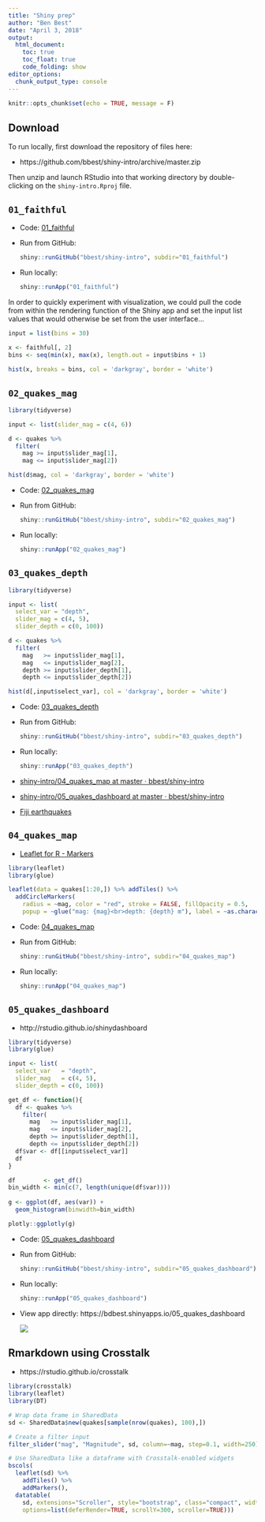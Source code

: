 ```yaml
---
title: "Shiny prep"
author: "Ben Best"
date: "April 3, 2018"
output:
  html_document:
    toc: true
    toc_float: true
    code_folding: show
editor_options: 
  chunk_output_type: console
---
```


```r
knitr::opts_chunk$set(echo = TRUE, message = F)
```

## Download

To run locally, first download the repository of files here:

- https://github.com/bbest/shiny-intro/archive/master.zip

Then unzip and launch RStudio into that working directory by double-clicking on the `shiny-intro.Rproj` file.

## `01_faithful`

- Code: [01_faithful](https://github.com/bbest/shiny-intro/tree/master/01_faithful)

- Run from GitHub:
  ```r
  shiny::runGitHub("bbest/shiny-intro", subdir="01_faithful")
  ```

- Run locally:
  ```r
  shiny::runApp("01_faithful")
  ```
  
In order to quickly experiment with visualization, we could pull the code from within the rendering function of the Shiny app and set the input list values that would otherwise be set from the user interface...

```r
input = list(bins = 30)

x <- faithful[, 2] 
bins <- seq(min(x), max(x), length.out = input$bins + 1)
    
hist(x, breaks = bins, col = 'darkgray', border = 'white')
```

## `02_quakes_mag`

```r
library(tidyverse)

input <- list(slider_mag = c(4, 6))

d <- quakes %>%
  filter(
    mag >= input$slider_mag[1],
    mag <= input$slider_mag[2])

hist(d$mag, col = 'darkgray', border = 'white')
```


- Code: [02_quakes_mag](https://github.com/bbest/shiny-intro/tree/master/02_quakes_mag)

- Run from GitHub:
  ```r
  shiny::runGitHub("bbest/shiny-intro", subdir="02_quakes_mag")
  ```

- Run locally:
  ```r
  shiny::runApp("02_quakes_mag")
  ```

## `03_quakes_depth`

```r
library(tidyverse)

input <- list(
  select_var = "depth", 
  slider_mag = c(4, 5), 
  slider_depth = c(0, 100))

d <- quakes %>%
  filter(
    mag   >= input$slider_mag[1],
    mag   <= input$slider_mag[2],
    depth >= input$slider_depth[1],
    depth <= input$slider_depth[2])

hist(d[,input$select_var], col = 'darkgray', border = 'white')
```

- Code: [03_quakes_depth](https://github.com/bbest/shiny-intro/tree/master/03_quakes_depth)

- Run from GitHub:
  ```r
  shiny::runGitHub("bbest/shiny-intro", subdir="03_quakes_depth")
  ```

- Run locally:
  ```r
  shiny::runApp("03_quakes_depth")
  ```

* [shiny-intro/04_quakes_map at master · bbest/shiny-intro](https://github.com/bbest/shiny-intro/tree/master/04_quakes_map)
* [shiny-intro/05_quakes_dashboard at master · bbest/shiny-intro](https://github.com/bbest/shiny-intro/tree/master/05_quakes_dashboard)
* [Fiji earthquakes](http://benbestphd.com/shiny-intro/crosstalk.html)

## `04_quakes_map`

- [Leaflet for R - Markers](http://rstudio.github.io/leaflet/markers.html#icon-markers)

```r
library(leaflet)
library(glue)

leaflet(data = quakes[1:20,]) %>% addTiles() %>%
  addCircleMarkers(
    radius = ~mag, color = "red", stroke = FALSE, fillOpacity = 0.5,
    popup = ~glue("mag: {mag}<br>depth: {depth} m"), label = ~as.character(mag))
```

- Code: [04_quakes_map](https://github.com/bbest/shiny-intro/tree/master/04_quakes_map)

- Run from GitHub:
  ```r
  shiny::runGitHub("bbest/shiny-intro", subdir="04_quakes_map")
  ```

- Run locally:
  ```r
  shiny::runApp("04_quakes_map")
  ```
  
## `05_quakes_dashboard`

- http://rstudio.github.io/shinydashboard

```r
library(tidyverse)
library(glue)

input <- list(
  select_var   = "depth", 
  slider_mag   = c(4, 5), 
  slider_depth = c(0, 100))

get_df <- function(){
  df <- quakes %>%
    filter(
      mag   >= input$slider_mag[1],
      mag   <= input$slider_mag[2],
      depth >= input$slider_depth[1],
      depth <= input$slider_depth[2])
  df$var <- df[[input$select_var]]
  df
}

df        <- get_df()
bin_width <- min(c(7, length(unique(df$var))))
    
g <- ggplot(df, aes(var)) + 
  geom_histogram(binwidth=bin_width)

plotly::ggplotly(g)
```


- Code: [05_quakes_dashboard](https://github.com/bbest/shiny-intro/tree/master/05_quakes_dashboard)

- Run from GitHub:
  ```r
  shiny::runGitHub("bbest/shiny-intro", subdir="05_quakes_dashboard")
  ```

- Run locally:
  ```r
  shiny::runApp("05_quakes_dashboard")
  ```
  
- View app directly: https://bdbest.shinyapps.io/05_quakes_dashboard

  [![](./screenshot-05_quakes_dashboard.png)](https://bdbest.shinyapps.io/05_quakes_dashboard)
  
## Rmarkdown using Crosstalk

- https://rstudio.github.io/crosstalk

```r
library(crosstalk)
library(leaflet)
library(DT)

# Wrap data frame in SharedData
sd <- SharedData$new(quakes[sample(nrow(quakes), 100),])

# Create a filter input
filter_slider("mag", "Magnitude", sd, column=~mag, step=0.1, width=250)

# Use SharedData like a dataframe with Crosstalk-enabled widgets
bscols(
  leaflet(sd) %>% 
    addTiles() %>% 
    addMarkers(),
  datatable(
    sd, extensions="Scroller", style="bootstrap", class="compact", width="100%",
    options=list(deferRender=TRUE, scrollY=300, scroller=TRUE)))
```

